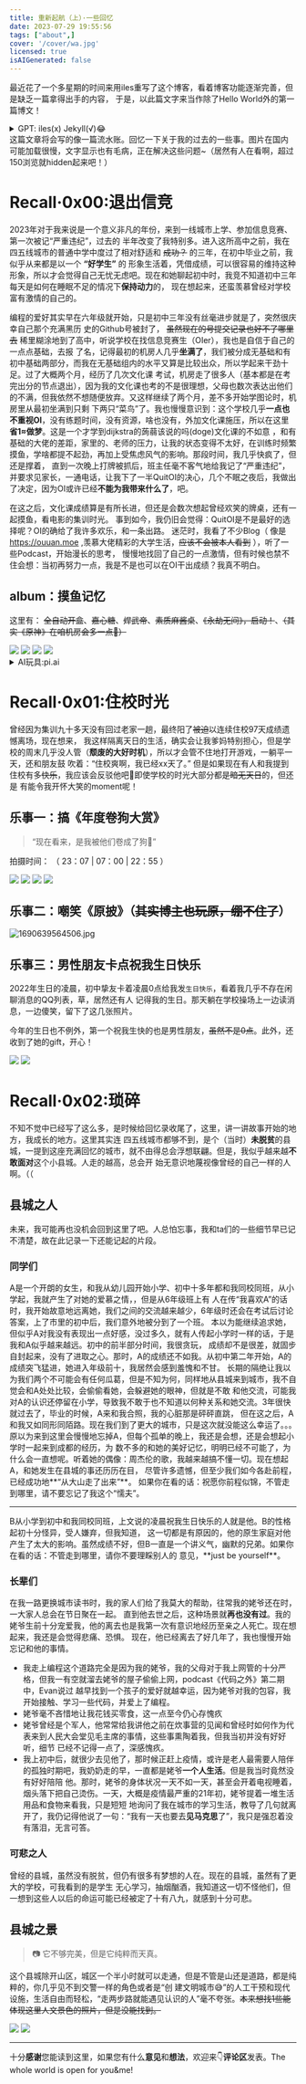---
title: 重新起航（上）·一些回忆
date: 2023-07-29 19:55:56
tags: ["about",]
cover: '/cover/wa.jpg'
licensed: true
isAIGenerated: false
---

<span class="w-6 inline-block"></span>最近花了一个多星期的时间来用iles重写了这个博客，看着博客功能逐渐完善，但是缺乏一篇拿得出手的内容，
于是，以此篇文字来当作除了Hello World外的第一篇博文！

<details>
<summary>GPT: iles(x) Jekyll(√)😂</summary>
<img src="https://s2.loli.net/2023/07/30/sAJOUm3LX46ytlK.png" ></img>
</details>

<Excerpt />
<span class="w-6 inline-block"></span>这篇文章将会写的像一篇流水账。回忆一下关于我的过去的一些事。图片在国内
可能加载很慢，文字显示也有毛病，正在解决这些问题~（居然有人在看啊，超过150浏览就hidden起来吧！）

# Recall·0x00:退出信竞

<span class="w-6 inline-block"></span>2023年对于我来说是一个意义非凡的年份，来到一线城市上学、参加信息竞赛、第一次被记“严重违纪”，过去的
半年改变了我特别多。进入这所高中之前，我在四五线城市的普通中学中度过了相对舒适和 ~~成功？~~ 的三年，在初中毕业之前，我似乎从来都是以一个 **“好学生”** 的
形象生活着，凭借成绩，可以很容易的维持这种形象，所以才会觉得自己无忧无虑吧。现在和她聊起初中时，我竞不知道初中三年每天是如何在睡眠不足的情况下**保持动力**的，
现在想起来，还蛮羡慕曾经对学校富有激情的自己的。

<span class="w-6 inline-block"></span>编程的爱好其实早在六年级就开始，只是初中三年没有丝毫进步就是了，<Heimu>突然很庆幸自己那个充满黑历
史的Github号被封了， ~~虽然现在的号提交记录也好不了哪里去~~ </Heimu> 稀里糊涂地到了高中，听说学校在找信息竞赛生（OIer），我也是自信于自己的一点点基础，去报
了名，记得最初的机房人几乎**坐满了**，我们被分成无基础和有初中基础两部分，而我在无基础组内的水平又算是比较出众，所以学起来干劲十足。过了大概两个月，经历了几次文化课
考试，机房走了很多人（基本都是在考完出分的节点退出），因为我的文化课也考的不是很理想，父母也数次表达出他们的不满，但我依然不想随便放弃。又这样继续了两个月，差不多开始学图论时，机房里从最初坐满到只剩
下两只“菜鸟”了。我也慢慢意识到：这个学校几乎**一点也不重视OI**，没有练题时间，没有资源，啥也没有，外加文化课施压，所以在这里**省1≈做梦**。<Heimu>这是一个才学到dijkstra的蒟蒻该说的吗(doge)</Heimu>文化课的不如意
，和有基础的大佬的差距，家里的、老师的压力，让我的状态变得不太好，在训练时频繁摸鱼，学啥都提不起劲，再加上受焦虑风气的影响。那段时间，我几乎快疯了，但还是撑着，
直到一次晚上打牌被抓后，班主任毫不客气地给我记了“严重违纪”，并要求见家长，一通电话，让我下了一半QuitOI的决心，几个不眠之夜后，我做出了决定，因为OI或许已经**不能为我带来什么了**，吧。

<span class="w-6 inline-block"></span>在这之后，文化课成绩算是有所长进，但还是会数次想起曾经欢笑的牌桌，还有一起摸鱼，看电影的集训时光。
事到如今，我仍旧会觉得：QuitOI是不是最好的选择呢？OI的确给了我许多欢乐，和一条出路。
迷茫时，我看了不少Blog（ 像是 https://ouuan.moe ,羡慕大佬精彩的大学生活，~~应该不会被本人看到~~ ），听了一些Podcast，开始漫长的思考，
慢慢地找回了自己的一点激情，但有时候也禁不住会想：当初再努力一点，我是不是也可以在OI干出成绩？我真不明白。


## album：摸鱼记忆
这里有： ~~全自动开盒~~、~~嘉心糖~~、~~焊武帝~~、~~素质麻酱桌~~、~~《永劫无间》，启动！~~、~~（其实《原神》在咱机房会多一点🤣）~~

<div class="flex flex-wrap">
<img src="https://s2.loli.net/2023/07/29/eCa1o7tVjIvckLw.jpg" class="w-1/2"></img>
<img src="https://s2.loli.net/2023/07/30/2Zzadmu1hg4plD5.png" class="w-1/2"></img>
<img src="https://s2.loli.net/2023/07/29/cML7sWi1hKIrvX4.png" class="w-1/2"></img>
<img src="https://s2.loli.net/2023/07/29/xCnoGO7JNpBirFZ.jpg" class="w-1/2"></img>
</div>


<details>

<summary>AI玩具:pi.ai</summary>

- Here's a summary by **pi.ai**, although some little bug,but it's really like a real person(but I haven't talked with a native-speaker before,how do I know?lol)
- sharing link: https://pi.ai/s/1CKNrMo4rnxnsgxE2qbHw
- **pi.ai** little bugs in this sample:
1. Why “they”? Obviously me single person!
2. I haven't mentioned about math !!! */}

</details>

# Recall·0x01:住校时光

<span class="w-6 inline-block"></span>曾经因为集训九十多天没有回过老家一趟，最终阳了~~被迫~~以连续住校97天成绩遗憾离场，现在想来，
我这样隔离天日的生活，确实会让我爹妈特别担心，但是学校的周末几乎没人管（**颓废的大好时机**），所以才会管不住地打开游戏，一躺平一天，还和朋友鼓
吹着：“住校爽啊，我已经xx天了。” 但是如果现在有人和我提到住校有多~~快乐~~，我应该会反驳他吧🤣即使学校的时光大部分都是~~暗无天日~~的，但还是
有能令我开怀大笑的moment呢！

## 乐事一：搞《年度卷狗大赏》
> “现在看来，是我被他们卷成了狗🤡” 

拍摄时间： （ 23：07 | 07：00 | 22：55 ）

<div class="flex flex-wrap">
<img src="https://s2.loli.net/2023/07/29/Cg5qLjWyD2k6sEw.jpg" class="w-1/3"></img>
<img src="https://s2.loli.net/2023/07/29/NMcFrop7wfX2d6W.jpg" class="w-1/3"></img>
<img src="https://s2.loli.net/2023/07/29/mUiaIFpCHRxvXuj.jpg" class="w-1/3"></img>
<img src="https://s2.loli.net/2023/07/29/7yTFd1swuL2CReI.png" class="w-full"></img>
</div>

## 乐事二：嘲笑《原披》（~~其实博主也玩原，绷不住了~~）
![1690639564506.jpg](https://s2.loli.net/2023/07/29/5A2GN9j6o4TZdaS.jpg)

## 乐事三：男性朋友卡点祝我生日快乐

<span class="w-6 inline-block"></span>2022年生日的凌晨，初中挚友卡着凌晨0点给我发`生日快乐`，看着我几乎不存在闲聊消息的QQ列表，草，居然还有人
记得我的生日。那天躺在学校操场上一边读消息，一边傻笑，留下了这几张照片。

<span class="w-6 inline-block"></span>今年的生日也不例外，第一个祝我生快的也是男性朋友，~~虽然不是0点~~。此外，还收到了她的gift，开心！

<div class="flex flex-wrap">
<img src="https://s2.loli.net/2023/07/29/ekbAjSHLCZP46Rd.png" class="w-1/2"></img>
<img src="https://s2.loli.net/2023/07/30/TnxMgosX68QGFwU.png" class="w-1/2"></img>
</div>


# Recall·0x02:琐碎

<span class="w-6 inline-block"></span>不知不觉中已经写了这么多，是时候给回忆录收尾了，这里，讲一讲故事开始的地方，我成长的地方。这里其实连
四五线城市都够不到，是个（当时）**未脱贫**的县城，一提到这座充满回忆的城市，就不由得总会浮想联翩。但是，我似乎越来越**不敢面对**这个小县城。人走的越高，总会开
始无意识地蔑视像曾经的自己一样的人啊。（（

## 县城之人
<span class="w-6 inline-block"></span>未来，我可能再也没机会回到这里了吧。人总怕忘事，我和ta们的一些细节早已记不清楚，故在此记录一下还能记起的片段。
### 同学们
<span class="w-6 inline-block"></span>A是一个开朗的女生，和我从幼儿园开始小学、初中十多年都和我同校同班，<Heimu>从小学起，我就产生了对她的爱慕之情，</Heimu>，但是从6年级班上有
人在传“我喜欢A”的话时，我开始故意地远离她，我们之间的交流越来越少，6年级时还会在考试后讨论答案，上了市里的初中后，我们意外地被分到了一个班。
本以为能继续追求她，但似乎A对我没有表现出一点好感，没过多久，就有人传起小学时一样的话，于是我和A似乎越来越远。初中的前半部分时间，我很贪玩，
成绩却不是很差，就固步自封起来，没有了进取之心。那时，A的成绩还不如我。从初中第二年开始，A的成绩突飞猛进，她进入年级前十，我居然会感到羞愧和不甘。
长期的隔绝让我以为我们两个不可能会有任何瓜葛，但是不知为何，同样地从县城来到城市，我不自觉会和A处处比较，会偷偷看她，会躲避她的眼神，但就是不敢
和他交流，可能我对A的认识还停留在小学，导致我不敢于也不知道以何种关系和她交流。3年很快就过去了，毕业的时候，A来和我合照，我的心脏那是砰砰直跳，
但在这之后，A和我又如同形同陌路。现在我们到了更大的城市，只是这次就没能这么幸运了。。。
<span class="w-6 inline-block"></span>原以为来到这里会慢慢地忘掉A，但每个孤单的晚上，我还是会想，还是会想起小学时一起来到成都的经历，为
数不多的和她的美好记忆，明明已经不可能了，为什么会一直想呢。听着她的偶像：周杰伦的歌，我越来越搞不懂一切。现在想起A，和她发生在县城的事还历历在目，
尽管许多遗憾，但至少我们如今各赴前程，已经成功地**“从大山走了出来”**。
<span class="w-6 inline-block"></span>如果你在看的话：祝愿你前程似锦，不管走到哪里，请不要忘记了我这个“懦夫”。
<hr />
<span class="w-6 inline-block"></span>B从小学到初中和我同校同班，上文说的凌晨祝我生日快乐的人就是他。B的性格起初十分怪异，受人嫌弃，但我知道，
这一切都是有原因的，他的原生家庭对他产生了太大的影响。虽然成绩不好，但B一直是一个讲义气，幽默的兄弟。如果你在看的话：不管走到哪里，请你不要理睬别人的
意见，**just be yourself**。

### 长辈们
<span class="w-6 inline-block"></span>在我一路更换城市读书时，我的家人们给了我莫大的帮助，往常我的姥爷还在时，一大家人总会在节日聚在一起。
直到他去世之后，这种场景就**再也没有过**。我的姥爷生前十分宠爱我，他的离去也是我第一次有意识地经历至亲之人死亡。现在想起来，我还是会觉得悲痛、恐惧。
现在，他已经离去了好几年了，我也慢慢开始忘记和他的事情。

- 我走上编程这个道路完全是因为我的姥爷，我的父母对于我上网管的十分严格，但我一有空就溜去姥爷的屋子偷偷上网，podcast《代码之外》第二期中，Evan说过
越早找到一个孩子的爱好就越幸运，因为姥爷对我的包容，我开始接触、学习一些代码，并爱上了编程。
- 姥爷毫不吝惜地让我花钱买零食，这一点至今仍心存愧疚
- 姥爷曾经是个军人，他常常给我讲他之前在炊事营的见闻和曾经时如何作为代表来到人民大会堂见毛主席的事情，这些事熏陶着我，但我当初并没有好好听，细节
已经不记得一点了，深感愧疚。
- 我上初中后，就很少去见他了，那时候正赶上疫情，或许是老人最需要人陪伴的孤独时期吧，我奶奶走的早，一直都是姥爷**一个人生活**。但是我当时竟然没有好好陪陪
他。那时，姥爷的身体状况一天不如一天，甚至会开着电视睡着，烟头落下把自己烫伤。一天，大概是疫情最严重的21年初，姥爷提着一堆生活用品和食物来看我，只是短短
地询问了我在城市的学习生活，教导了几句就离开了，我仍记得他说了一句：“我有一天也要去**见马克思**了”，我只是强忍着没有落泪，无言可答。

### 可悲之人

<span class="w-6 inline-block"></span>曾经的县城，虽然没有脱贫，但仍有很多有梦想的人在。现在的县城，虽然有了更大的学校，可我看到的是学生
无心学习，抽烟酗酒，我知道这一切不怪他们，但一想到这些人以后的命运可能已经被定了十有八九，就感到十分可悲。

## 县城之景
> 📷 它不够完美，但是它纯粹而天真。

<span class="w-6 inline-block"></span>这个县城除开山区，城区一个半小时就可以走通，但是不管是山还是道路，都是纯粹的，你几乎见不到交警一样的角色或者是“创
建文明城市😅”的人工干预和现代设施，生活自由而轻松，“走两步路就能遇见认识的人”毫不夸张。~~本来想找1些能体现这里人文景色的照片，但是没能找到。~~

<div class="flex flex-wrap">
<img src="https://s2.loli.net/2023/07/30/JLb2j3G8hRmgHDM.png" class="w-1/2"></img>
<img src="https://s2.loli.net/2023/07/30/9fH2cMuirXNKR5b.png" class="w-1/2"></img>
</div>

<hr/>

十分**感谢**您能读到这里，如果您有什么**意见**和**想法**，欢迎来👇**评论区**发表。The whole world is open for you&me!
